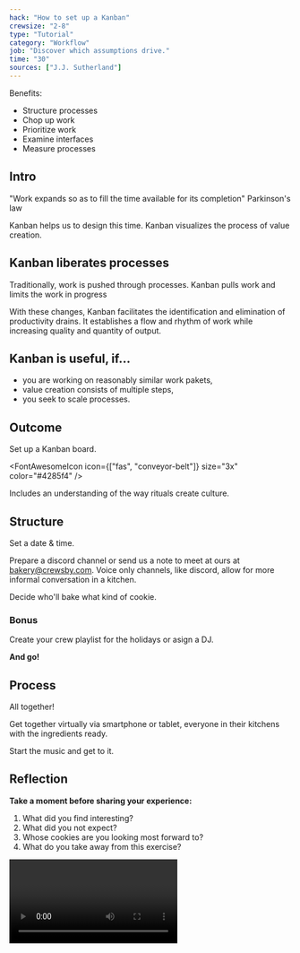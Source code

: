 ```yaml
---
hack: "How to set up a Kanban"
crewsize: "2-8"
type: "Tutorial"
category: "Workflow"
job: "Discover which assumptions drive."
time: "30"
sources: ["J.J. Sutherland"]
---
```


Benefits:

- Structure processes
- Chop up work
- Prioritize work
- Examine interfaces
- Measure processes

## Intro

"Work expands so as to fill the time available for its completion"
Parkinson's law

Kanban helps us to design this time.
Kanban visualizes the process of value creation.

## Kanban liberates processes <Emoji symbol="💪" label="muscle"/>

Traditionally, work is pushed through processes.
Kanban pulls work and limits the work in progress

With these changes, Kanban facilitates the identification and elimination of productivity drains.
It establishes a flow and rhythm of work while increasing quality and quantity of output.

## Kanban is useful, if...

- you are working on reasonably similar work pakets,
- value creation consists of multiple steps,
- you seek to scale processes.

## Outcome

Set up a Kanban board.

<FontAwesomeIcon icon={["fas", "conveyor-belt"]} size="3x" color="#4285f4" />

Includes an understanding of the way rituals create culture.

## Structure

Set a date & time.

Prepare a discord channel or send us a note to meet at ours at [bakery@crewsby.com](mailto:bakery@crewsby.com).
Voice only channels, like discord, allow for more informal conversation in a kitchen.

Decide who'll bake what kind of cookie.

### Bonus

Create your crew playlist for the holidays or asign a DJ.

**And go!**

## Process

All together!

Get together virtually via smartphone or tablet, everyone in their kitchens with the ingredients ready.

Start the music and get to it.

## Reflection

**Take a moment before sharing your experience:**

1. What did you find interesting?
2. What did you not expect?
3. Whose cookies are you looking most forward to?
4. What do you take away from this exercise?

<Video
  videoSrcURL="https://www.youtube.com/embed/CD0y-aU1sXo"
  videoTitle="Eric Brechner"
/>
